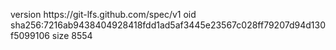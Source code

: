 version https://git-lfs.github.com/spec/v1
oid sha256:7216ab9438404928418fdd1ad5af3445e23567c028ff79207d94d130f5099106
size 8554
